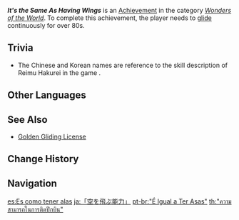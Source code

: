 {{Achievement Infobox
|id           = 81021
|order id     = 1021
|category     = Wonders of the World
|description  = [[Gliding|Glide]] continuously for over 80s.
|requirements = 
|primogems    = 10
|tracking     = 
|hidden       = 1
|topic        = Gliding
|type         = Exploration
}}
'''''It's the Same As Having Wings''''' is an [[Achievement]] in the category ''[[Wonders of the World]]''. To complete this achievement, the player needs to [[gliding|glide]] continuously for over 80s.

==Trivia==
*The Chinese and Korean names are reference to the skill description {{Lang|"The Ability to Fly in the Air"|zh=在空中飞行程度的能力|ja=空を飛ぶ程度の能力}} of Reimu Hakurei in the game ''{{w|Touhou Project}}''.
<!--
==Video Guides==
{{EVT
|video1   = 
|caption1 = 
}}
-->

==Other Languages==
{{Other Languages
|en      = It's the Same As Having Wings
|zhs     = 「在空中飞行程度的能力」
|zhs_rm  = "Zài Kōngzhōng Fēixíng Chéngdù de Nénglì"
|zht     = 「在空中飛行程度的能力」
|zht_rm  = "Zài Kōngzhōng Fēixíng Chéngdù de Nénglì"
|zh_tl   = "The Ability to Fly in the Air"
|ja      = 「空を飛ぶ能力」
|ja_rm   = "Sora wo Tobu Nouryoku"
|ja_tl   = "The Ability to Fly in the Air"
|ko      = 「공중에서 비행하는 정도의 능력」
|ko_rm   = "Gongjungeseo Bihaenghaneun Jeongdo-ui Neungryeok"
|ko_tl   = "The Ability to Fly in the Air"
|es      = Es como tener alas
|es_tl   = It's Like Having Wings
|fr      = Youpi, je vole !
|fr_tl   = Whoopee, I Am Flying!
|ru      = Почти как иметь крылья
|ru_tl   = It's Almost Like Having Wings
|th      = "ความสามารถในการติดปีกบิน"
|th_rm   = 
|th_tl   = 
|vi      = "Năng lực bay lượn trên không"
|vi_tl   = 
|de      = „Die Fähigkeit, sich am Himmel zu bewegen“
|de_tl   = "The Ability to Move Through the Sky"
|id      = Keahlian Terbang di Udara
|id_tl   = The Ability to Fly in the Air
|pt      = "É Igual a Ter Asas"
|pt_tl   = 
|tr      = Havalara Uçacaksın
|tr_tl   = You Will Fly into the Sky
|it      = È come avere le ali
|it_tl   = 
}}

==See Also==
* [[Golden Gliding License]]

==Change History==
{{Change History|1.0}}
<!--
==References==
{{Reflist}}
-->
==Navigation==
{{Achievement Navbox|Wonders of the World|Exploration}}

[[es:Es como tener alas]]
[[ja:「空を飛ぶ能力」]]
[[pt-br:"É Igual a Ter Asas"]]
[[th:"ความสามารถในการติดปีกบิน"]]